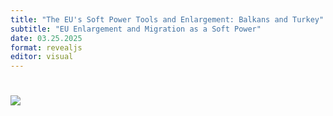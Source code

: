 ```yaml
---
title: "The EU's Soft Power Tools and Enlargement: Balkans and Turkey"
subtitle: "EU Enlargement and Migration as a Soft Power"
date: 03.25.2025
format: revealjs
editor: visual
---
```


# ![](images/week%2013.png)
